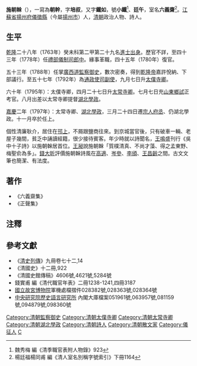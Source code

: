 '''施朝榦'''（{{bd|生年不詳||1797年|catIdx=S施}}），一寫為'''朝幹'''，字'''培叔'''，又字'''鐵如'''，號'''小鐵'''<ref>魏秀梅 編《清季職官表附人物錄》923</ref>、'''廷午'''，室名'''六義齋'''<ref>楊廷福楊同甫 編《清人室名別稱字號索引》下冊1164</ref>。[[江蘇省|江蘇省]][[揚州府|揚州府]][[儀徵縣|儀徵縣]]（今屬[[揚州市|揚州市]]）人，[[清朝|清朝]]政治人物、詩人。

==生平==
[[乾隆|乾隆]]二十八年（1763年）癸未科第二甲第二十九名[[進士出身|進士出身]]。歷官不詳，至四十三年（1778年）任[[禮部|禮部]][[儀制司|儀制司]][[郎中|郎中]]。緣事革職，四十五年（1780年）復官。

五十三年（1788年）任掌[[廣西道|廣西道]][[監察御史|監察御史]]，數次密奏，得到[[乾隆帝|乾隆帝]]嘉許悅納、下部議行。至五十七年（1792年）為[[通政使司副使|通政使司副使]]，九月七日升[[太僕寺卿|太僕寺卿]]。

六十年（1795年）：太僕寺卿，四月二十七日升[[太常寺卿|太常寺卿]]。七月七日充[[山東|山東]][[鄉試|鄉試]]正考官。八月出差以太常寺卿提督[[湖北|湖北]][[學政|學政]]。

[[嘉慶|嘉慶]]二年（1797年）：太常寺卿、[[湖北|湖北]][[學政|學政]]，三月二十四日遷[[宗人府丞|宗人府丞]]、仍湖北學政。十一月卒於任上。

個性清廉耿介，居住在[[邗上|邗上]]，不屑跟鹽商往來。到京城當官後，只有破車一輛、老屋子幾間，貧乏中誦讀經籍，很少接待賓客。年少時就以詩聞名，[[王鳴盛|王鳴盛]]刊行《吳中十子詩》以施朝榦居首位。[[王昶_(清朝)|王昶]]說施朝榦「質樸清真、不尚才藻、得之孟東野、梅聖俞為多」。[[錢大昕|錢大昕]]評價施朝榦詩風在[[高適|高適]]、[[岑參|岑參]]、[[李頎|李頎]]、[[王昌齡|王昌齡]]之間。古文文筆也簡潔、有法度。

== 著作 ==
*《六義齋集》
*《正聲集》

== 注釋 ==
{{reflist}}
== 參考文獻 ==
*《[[清史列傳|清史列傳]]》九冊卷七十二,14
*《清國史》十二冊,922
*《清國史館傳稿》4606號,4621號,5284號
*錢實甫 編《清代職官年表》二冊1238-1241,四冊3187
*[[國立故宮博物院|國立故宮博物院]]軍機處檔摺件028382號,028363號,028364號
*[[中央研究院|中央研究院]][http://www.ihp.sinica.edu.tw/ 歷史語言研究所] {{Wayback|url=http://www.ihp.sinica.edu.tw/ |date=20100424033054 }}內閣大庫檔案051961號,063957號,081159號,094879號,098360號

{{DEFAULTSORT:Shi施}}
{{乾隆二十八年癸未科殿試金榜}}
[[Category:清朝監察御史|Category:清朝監察御史]]
[[Category:清朝太僕寺卿|Category:清朝太僕寺卿]]
[[Category:清朝太常寺卿|Category:清朝太常寺卿]]
[[Category:清朝湖北學政|Category:清朝湖北學政]]
[[Category:清朝詩人|Category:清朝詩人]]
[[Category:清朝散文家|Category:清朝散文家]]
[[Category:儀征人|Category:儀征人]]
[[Category:施姓|C]]